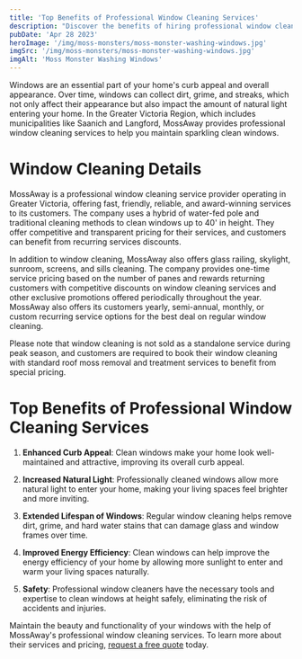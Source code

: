 ```yaml
---
title: 'Top Benefits of Professional Window Cleaning Services'
description: "Discover the benefits of hiring professional window cleaning services in Greater Victoria, BC, and how MossAway can help enhance your home's curb appeal."
pubDate: 'Apr 28 2023'
heroImage: '/img/moss-monsters/moss-monster-washing-windows.jpg'
imgSrc: '/img/moss-monsters/moss-monster-washing-windows.jpg'
imgAlt: 'Moss Monster Washing Windows'
---
```


Windows are an essential part of your home's curb appeal and overall appearance. Over time, windows can collect dirt, grime, and streaks, which not only affect their appearance but also impact the amount of natural light entering your home. In the Greater Victoria Region, which includes municipalities like Saanich and Langford, MossAway provides professional window cleaning services to help you maintain sparkling clean windows.

# Window Cleaning Details

MossAway is a professional window cleaning service provider operating in Greater Victoria, offering fast, friendly, reliable, and award-winning services to its customers. The company uses a hybrid of water-fed pole and traditional cleaning methods to clean windows up to 40' in height. They offer competitive and transparent pricing for their services, and customers can benefit from recurring services discounts.

In addition to window cleaning, MossAway also offers glass railing, skylight, sunroom, screens, and sills cleaning. The company provides one-time service pricing based on the number of panes and rewards returning customers with competitive discounts on window cleaning services and other exclusive promotions offered periodically throughout the year. MossAway also offers its customers yearly, semi-annual, monthly, or custom recurring service options for the best deal on regular window cleaning.

Please note that window cleaning is not sold as a standalone service during peak season, and customers are required to book their window cleaning with standard roof moss removal and treatment services to benefit from special pricing.

# Top Benefits of Professional Window Cleaning Services

1. **Enhanced Curb Appeal**: Clean windows make your home look well-maintained and attractive, improving its overall curb appeal.

2. **Increased Natural Light**: Professionally cleaned windows allow more natural light to enter your home, making your living spaces feel brighter and more inviting.

3. **Extended Lifespan of Windows**: Regular window cleaning helps remove dirt, grime, and hard water stains that can damage glass and window frames over time.

4. **Improved Energy Efficiency**: Clean windows can help improve the energy efficiency of your home by allowing more sunlight to enter and warm your living spaces naturally.

5. **Safety**: Professional window cleaners have the necessary tools and expertise to clean windows at height safely, eliminating the risk of accidents and injuries.

Maintain the beauty and functionality of your windows with the help of MossAway's professional window cleaning services. To learn more about their services and pricing, [request a free quote](/contact) today.
